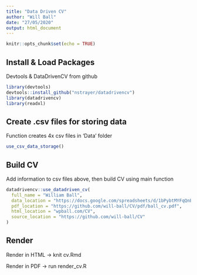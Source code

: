 ---
title: "Data Driven CV"
author: "Will Ball"
date: "27/05/2020"
output: html_document
---

```{r setup, include=FALSE}
knitr::opts_chunk$set(echo = TRUE)
```

## Install & Load Packages

Devtools & DataDrivenCV from github

```{r packages}
library(devtools)
devtools::install_github("nstrayer/datadrivencv")
library(datadrivencv)
library(readxl)
```

## Create .csv files for storing data

Function creates 4x csv files in 'Data' folder

```{r convert}
use_csv_data_storage()
```

## Build CV

Add information to csv files above, then build CV using main function

```{r cv}
datadrivencv::use_datadriven_cv(
  full_name = "William Ball",
  data_location = "https://docs.google.com/spreadsheets/d/1bPybtMYFqQnBpJ1R332Mx_2AXP0S2-nPeozlFtufvoo/edit?usp=sharing",
  pdf_location = "https://github.com/will-ball/CV/pdf/ball_cv.pdf",
  html_location = "wpball.com/CV",
  source_location = "https://github.com/will-ball/CV"
)
```

## Render

Render in HTML -> knit cv.Rmd

Render in PDF -> run render_cv.R
